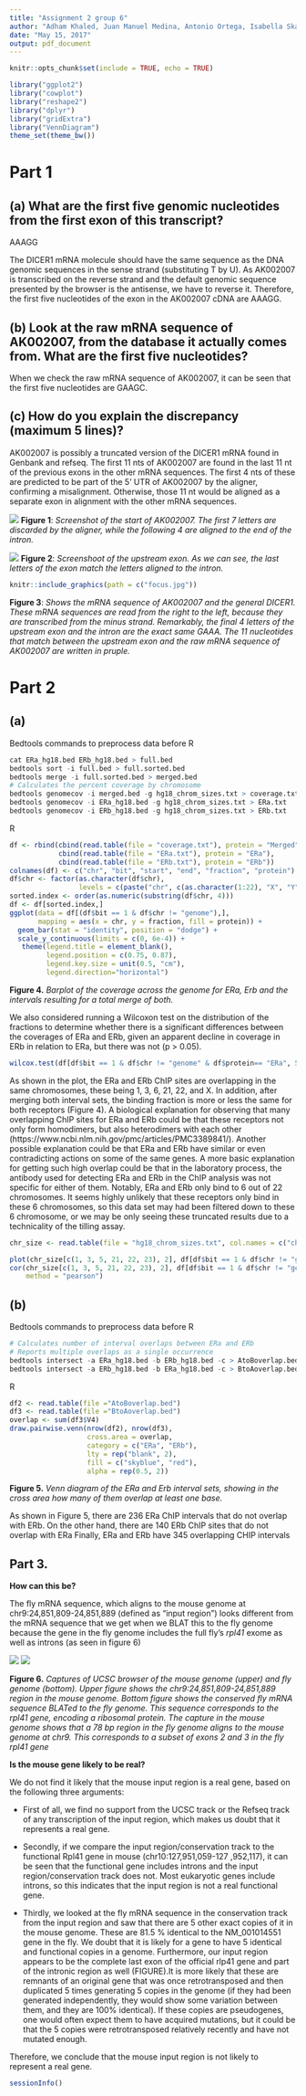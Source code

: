 ```yaml
---
title: "Assignment 2 group 6"
author: "Adham Khaled, Juan Manuel Medina, Antonio Ortega, Isabella Skandorff & Andreas Vincent"
date: "May 15, 2017"
output: pdf_document
---
```


```r
knitr::opts_chunk$set(include = TRUE, echo = TRUE)
```


```r
library("ggplot2")
library("cowplot")
library("reshape2")
library("dplyr")
library("gridExtra")
library("VennDiagram")
theme_set(theme_bw())
```

# Part 1
## (a) What are the first five genomic nucleotides from the first exon of this transcript? 
AAAGG
\newline 

The DICER1 mRNA molecule should have the same sequence as the DNA genomic sequences in the sense strand (substituting T by U). As AK002007 is transcribed on the reverse strand and the default genomic sequence presented by the browser is the antisense, we have to reverse it. Therefore, the first five nucleotides of the exon in the AK002007 cDNA are AAAGG.

## (b) Look at the raw mRNA sequence of AK002007, from the database it actually comes from. What are the first five nucleotides?

When we check the raw mRNA sequence of AK002007, it can be seen that the first five nucleotides are GAAGC.

## (c) How do you explain the discrepancy (maximum 5 lines)?

AK002007 is possibly a truncated version of the DICER1 mRNA found in Genbank and refseq. The first 11 nts of AK002007 are found in the last 11 nt of the previous exons in the other mRNA sequences. The first 4 nts of these are predicted to be part of the 5' UTR of AK002007 by the aligner, confirming a misalignment. Otherwise, those 11 nt would be aligned as a separate exon in alignment with the other mRNA sequences.

![](AK002007_1.png)
**Figure 1**: _Screenshot of the start of AK002007. The first 7 letters are discarded by the aligner, while the following 4 are aligned to the end of the intron._

![](AK002007_2.png)
**Figure 2**: _Screenshoot of the upstream exon. As we can see, the last letters of the exon match the letters aligned to the intron._


```r
knitr::include_graphics(path = c("focus.jpg"))
```

**Figure 3**: _Shows the mRNA sequence of AK002007 and the general DICER1. These mRNA sequences are read from the right to the left, because they are transcribed from the minus strand. Remarkably, the final 4 letters of the upstream exon and the intron are the exact same GAAA. The 11 nucleotides that match between the upstream exon and the raw mRNA sequence of AK002007 are written in pruple._

# Part 2
## (a)

Bedtools commands to preprocess data before R
```r
cat ERa_hg18.bed ERb_hg18.bed > full.bed
bedtools sort -i full.bed > full.sorted.bed
bedtools merge -i full.sorted.bed > merged.bed
# Calculates the percent coverage by chromosome
bedtools genomecov -i merged.bed -g hg18_chrom_sizes.txt > coverage.txt
bedtools genomecov -i ERa_hg18.bed -g hg18_chrom_sizes.txt > ERa.txt
bedtools genomecov -i ERb_hg18.bed -g hg18_chrom_sizes.txt > ERb.txt
```

R
```r
df <- rbind(cbind(read.table(file = "coverage.txt"), protein = "Merged"),
            cbind(read.table(file = "ERa.txt"), protein = "ERa"),
            cbind(read.table(file = "ERb.txt"), protein = "ERb"))
colnames(df) <- c("chr", "bit", "start", "end", "fraction", "protein")
df$chr <- factor(as.character(df$chr),
                 levels = c(paste("chr", c(as.character(1:22), "X", "Y", "M"), sep = ""), "genome"))
sorted.index <- order(as.numeric(substring(df$chr, 4)))
df <- df[sorted.index,]
ggplot(data = df[(df$bit == 1 & df$chr != "genome"),],
       mapping = aes(x = chr, y = fraction, fill = protein)) + 
  geom_bar(stat = "identity", position = "dodge") +
  scale_y_continuous(limits = c(0, 6e-4)) +
   theme(legend.title = element_blank(),
         legend.position = c(0.75, 0.87),
         legend.key.size = unit(0.5, "cm"),
         legend.direction="horizontal")
```

**Figure 4.** _Barplot of the coverage across the genome for ERa, Erb and the intervals resulting for a total merge of both._


We also considered running a Wilcoxon test on the distribution of the fractions to determine whether there is a significant differences between the coverages of ERa and ERb, given an apparent decline in coverage in ERb in relation to ERa, but there was not (p > 0.05).
```r
wilcox.test(df[df$bit == 1 & df$chr != "genome" & df$protein== "ERa", 5], df[df$bit == 1 & df$chr != "genome" & df$protein== "ERb",5])
```

As shown in the plot, the ERa and ERb ChIP sites are overlapping in the same chromosomes, these being 1, 3, 6, 21, 22, and X. In addition, after merging both interval sets, the binding fraction is more or less the same for both receptors (Figure 4). A biological explanation for observing that many overlapping ChIP sites for ERa and ERb could be that these receptors not only form homodimers, but also heterodimers with each other (https://www.ncbi.nlm.nih.gov/pmc/articles/PMC3389841/). Another possible explanation could be that ERa and ERb have similar or even contradicting actions on some of the same genes. A more basic explanation for getting such high overlap could be that in the laboratory process, the antibody used for detecting ERa and ERb in the ChIP analysis was not specific for either of them.
Notably, ERa and ERb only bind to 6 out of 22 chromosomes. It seems highly unlikely that these receptors only bind in these 6 chromosomes, so this data set may had been filtered down to these 6 chromosome, or we may be only seeing these truncated results due to a technicality of the tilling assay.

```r
chr_size <- read.table(file = "hg18_chrom_sizes.txt", col.names = c("chr", "length"))

plot(chr_size[c(1, 3, 5, 21, 22, 23), 2], df[df$bit == 1 & df$chr != "genome" & df$protein== "ERa", 5])
cor(chr_size[c(1, 3, 5, 21, 22, 23), 2], df[df$bit == 1 & df$chr != "genome" & df$protein== "ERa", 5],
    method = "pearson")
```


## (b)

Bedtools commands to preprocess data before R
```r
# Calculates number of interval overlaps between ERa and ERb
# Reports multiple overlaps as a single occurrence
bedtools intersect -a ERa_hg18.bed -b ERb_hg18.bed -c > AtoBoverlap.bed
bedtools intersect -a ERb_hg18.bed -b ERa_hg18.bed -c > BtoAoverlap.bed
```

R
```r
df2 <- read.table(file ="AtoBoverlap.bed")
df3 <- read.table(file ="BtoAoverlap.bed")
overlap <- sum(df3$V4)
draw.pairwise.venn(nrow(df2), nrow(df3),
                   cross.area = overlap,
                   category = c("ERa", "ERb"),
                   lty = rep("blank", 2),
                   fill = c("skyblue", "red"),
                   alpha = rep(0.5, 2))
```
**Figure 5.** _Venn diagram of the ERa and Erb interval sets, showing in the cross area how many of them overlap at least one base._

As shown in Figure 5, there are 236 ERa ChIP intervals that do not overlap with ERb. On the other hand, there are 140 ERb ChIP sites that do not overlap with ERa Finally, ERa and ERb have 345 overlapping CHIP intervals

## Part 3.

**How can this be?**

The fly mRNA sequence, which aligns to the mouse genome at chr9:24,851,809-24,851,889 (defined as "input region") looks different from the mRNA sequence that we get when we BLAT this to the fly genome because the gene in the fly genome includes the full fly's _rpl41_ exome as well as introns (as seen in figure 6)


![](UCSC1.png)
![](UCSC2.png)

**Figure 6.** _Captures of UCSC browser of the mouse genome (upper) and fly genome (bottom). Upper figure shows the chr9:24,851,809-24,851,889 region in the mouse genome. Bottom figure shows the conserved fly mRNA sequence BLATed to the fly genome. This sequence corresponds to the rpl41 gene, encoding a ribosomal protein. The capture in the mouse genome shows that a 78 bp region in the fly genome aligns to the mouse genome at chr9. This corresponds to a subset of exons 2 and 3 in the fly rpl41 gene _

**Is the mouse gene likely to be real?**
 
We do not find it likely that the mouse input region is a real gene, based on the following three arguments:
 
* First of all, we find no support from the UCSC track or the Refseq track of any transcription of the input region, which makes us doubt that it represents a real gene.

* Secondly, if we compare the input region/conservation track to the functional Rpl41 gene in mouse (chr10:127,951,059-127 ,952,117), it can be seen that the functional gene includes introns and the input region/conservation track does not. Most eukaryotic genes include introns, so this indicates that the input region is not a real functional gene.  

* Thirdly, we looked at the fly mRNA sequence in the conservation track from the input region and saw that there are 5 other exact copies of it in the mouse genome. These are 81.5 % identical to the NM_001014551 gene in the fly. We doubt that it is likely for a gene to have 5 identical and functional copies in a genome. Furthermore, our input region appears to be the complete last exon of the official rlp41 gene and part of the intronic region as well (FIGURE).It is more likely that these are remnants of an original gene that was once retrotransposed and then duplicated 5 times generating 5 copies in the genome (if they had been generated independently, they would show some variation between them, and they are 100% identical). If these copies are pseudogenes, one would often expect them to have acquired mutations, but it could be that the 5 copies were retrotransposed relatively recently and have not mutated enough.

Therefore, we conclude that the mouse input region is not likely to represent a real gene. 


```r
sessionInfo()
```
